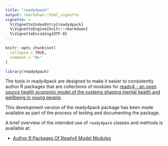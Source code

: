 ```yaml
---
title: "ready4pack"
output: rmarkdown::html_vignette
vignette: >
  %\VignetteIndexEntry{ready4pack}
  %\VignetteEngine{knitr::rmarkdown}
  %\VignetteEncoding{UTF-8}
---
```


```r
knitr::opts_chunk$set(
  collapse = TRUE,
  comment = "#>"
)
```

```r
library(ready4pack)
```
The tools in ready4pack are designed to make it easier to consistently author R packages that are collections of modules for [ready4 - an open source health economic model of the systems shaping mental health and wellbeing in young people](https://www.ready4-dev.com).

This development version of the ready4pack package has been made available as part of the process of testing and documenting the package. 

A brief overview of the intended use of `ready4pack` classes and methods is available at:


- [Author R Packages Of Ready4 Model Modules](V_01.html)
